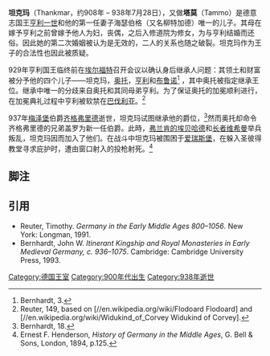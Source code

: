 '''坦克玛'''（Thankmar，约908年 – 938年7月28日），又做'''塔莫'''（Tammo）是德意志国王[[亨利一世_(德意志)|亨利一世]]和他的第一任妻子海瑟伯格（又名柳特加德）唯一的儿子。其母在嫁予亨利之前曾嫁予他人为妇，丧偶，之后入修道院为修女，为与亨利结婚而还俗。因此她的第二次婚姻被认为是无效的，二人的关系也随之破裂。坦克玛作为王子的合法性也因此被质疑。

929年亨利国王临终前在[[埃尔福特|埃尔福特]]召开会议以确认身后继承人问题：其领土和财富被分予他的四个儿子——坦克玛，[[奥托一世_(神圣罗马帝国)|奥托]]，[[巴伐利亚公爵亨利一世|亨利]]和[[伟人布鲁诺|布鲁诺]]<ref>Bernhardt, 3.</ref> ，其中奥托被指定继承王位。继承中唯一的分歧来自奥托和其同母弟亨利。为了保证奥托的加冕顺利进行，在加冕典礼过程中亨利被软禁在[[巴伐利亚|巴伐利亚]]。<ref>Reuter, 149, based on [//en.wikipedia.org/wiki/Flodoard Flodoard] and [//en.wikipedia.org/wiki/Widukind_of_Corvey Widukind of Corvey].</ref>

937年[[梅泽堡|梅泽堡]]伯爵[[梅泽堡伯爵齐格弗里德|齐格弗里德]]逝世，坦克玛试图继承他的爵位，<ref name="Bernhardt, 18">Bernhardt, 18.</ref>然而奥托却命令齐格弗里德的兄弟盖罗为新一任伯爵。此時，[[弗兰肯的埃贝哈德|弗兰肯的埃贝哈德]]和[[长者维希曼|长者维希曼]]举兵叛乱，坦克玛因而加入了他们。在战斗中坦克玛被围困于[[爱瑞斯堡|爱瑞斯堡]]，在躲入圣彼得教堂寻求庇护时，遭由窗口射入的投枪射死。<ref>Ernest F. Henderson, ''History of Germany in the Middle Ages'', G. Bell & Sons, London, 1894, p.125.</ref>

== 脚注 ==
{{reflist}}

== 引用 ==
* Reuter, Timothy. ''Germany in the Early Middle Ages 800–1056''. New York: Longman, 1991.
* Bernhardt, John W. ''Itinerant Kingship and Royal Monasteries in Early Medieval Germany, c. 936–1075''. Cambridge: Cambridge University Press, 1993.

[[Category:德国王室|Category:德国王室]]
[[Category:900年代出生|Category:900年代出生]]
[[Category:938年逝世|Category:938年逝世]]
